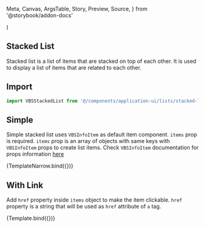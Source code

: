  Meta,
  Canvas,
  ArgsTable,
  Story,
  Preview,
  Source,
} from '@storybook/addon-docs'

<Meta title="Application UI/Lists/Stacked List" component={VBSStackedList} />

  <div className="w-1/2 mx-auto">
    <VBSStackedList {...args} />
  </div>
)


## Stacked List

Stacked list is a list of items that are stacked on top of each other. It is used to display a list of items that are related to each other.

## Import

```js
import VBSStackedList from '@/components/application-ui/lists/stacked-list'
```

## Simple

Simple stacked list uses `VBSInfoItem` as default item component. `items` prop is required. `items` prop is an array of objects with same keys with `VBSInfoItem` props to create list items. Check `VBSInfoItem` documentation for props information [here](/docs/application-ui-list-items-info-item--default-story)

<Canvas>
  <Story
    name="Simple"
    args={{
      items: [
        {
          title: 'Item 1',
          withAvatar: true,
          description: 'calvin.hawkins@example.com',
          avatarSize: 'sm',
        },
        {
          title: 'Item 2',
          withAvatar: true,
          description: 'kristen.ramos@example.com',
          avatarSize: 'sm',
          imageSrc:
            'https://images.unsplash.com/photo-1550525811-e5869dd03032?ixlib=rb-1.2.1&ixid=eyJhcHBfaWQiOjEyMDd9&auto=format&fit=facearea&facepad=2&w=256&h=256&q=80',
        },
        {
          title: 'Item 3',
          withAvatar: true,
          description: 'ted@example.com',
          avatarSize: 'sm',
        },
      ],
    }}
  >
    {TemplateNarrow.bind({})}
  </Story>
</Canvas>

## With Link

Add `href` property inside `items` object to make the item clickable. `href` property is a string that will be used as `href` attribute of `a` tag.

<Canvas>
  <Story
    name="Two Columns"
    args={{
      items: [
        {
          title: 'Item 1',
          withAvatar: true,
          description: 'calvin.hawkins@example.com',
          avatarSize: 'sm',
          href: '#',
        },
        {
          title: 'Item 2',
          withAvatar: true,
          description: 'kristen.ramos@example.com',
          avatarSize: 'sm',
          imageSrc:
            'https://images.unsplash.com/photo-1550525811-e5869dd03032?ixlib=rb-1.2.1&ixid=eyJhcHBfaWQiOjEyMDd9&auto=format&fit=facearea&facepad=2&w=256&h=256&q=80',
          href: '#',
        },
        {
          title: 'Item 3',
          withAvatar: true,
          description: 'ted@example.com',
          avatarSize: 'sm',
          href: '#',
        },
      ],
    }}
  >
    {Template.bind({})}
  </Story>
</Canvas>
